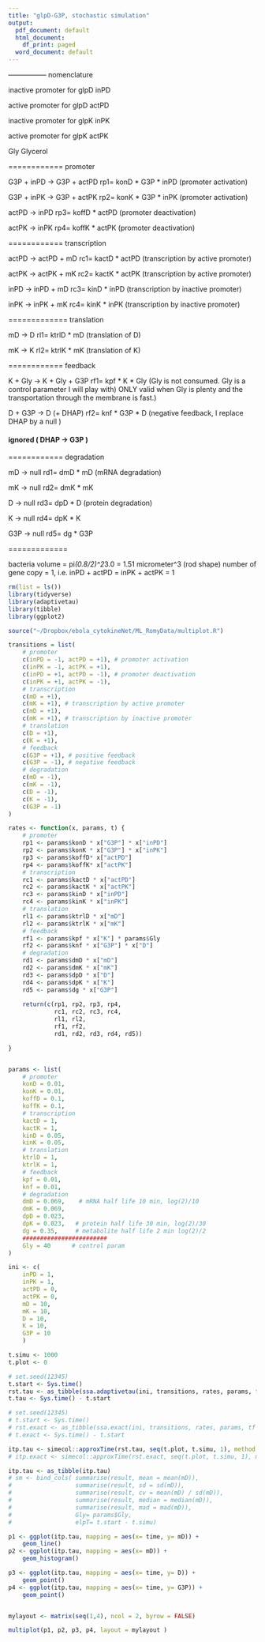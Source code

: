 ---
title: "glpD-G3P, stochastic simulation"
output:
  pdf_document: default
  html_document:
    df_print: paged
  word_document: default
---


-----------------   nomenclature

inactive promoter for glpD   inPD

  active promoter for glpD   actPD

inactive promoter for glpK   inPK

  active promoter for glpK   actPK

Gly                 Glycerol

============ promoter 

G3P + inPD → G3P + actPD        rp1= konD * G3P * inPD   (promoter activation) 

G3P + inPK → G3P + actPK     rp2= konK * G3P * inPK   (promoter activation) 

actPD → inPD                 rp3= koffD * actPD       (promoter deactivation) 

actPK → inPK                 rp4= koffK * actPK       (promoter deactivation) 

============ transcription

actPD → actPD + mD        rc1= kactD * actPD               (transcription by active promoter) 

actPK → actPK + mK        rc2= kactK * actPK               (transcription by active promoter) 

inPD → inPD + mD         rc3= kinD * inPD                (transcription by inactive promoter) 

inPK → inPK + mK         rc4= kinK * inPK                (transcription by inactive promoter) 

============= translation 

mD → D                rl1= ktrlD * mD               (translation of D)

mK → K                rl2= ktrlK * mK               (translation of K)

============ feedback 

K + Gly → K + Gly + G3P        rf1= kpf * K * Gly (Gly is not consumed. Gly is a control parameter I will play with) 
                                                        ONLY valid when Gly is plenty and the transportation through the membrane is fast.) 
                                                      

D + G3P  → D (+ DHAP)          rf2= knf * G3P * D     (negative feedback, I replace DHAP by a null )

#### ignored ( DHAP → G3P  )

============ degradation 

mD → null              rd1= dmD * mD             (mRNA degradation)

mK → null              rd2= dmK * mK

D → null              rd3= dpD * D            (protein degradation)

K → null              rd4= dpK * K

G3P → null            rd5= dg * G3P

============= 

bacteria volume = pi*(0.8/2)^2*3.0 = 1.51 micrometer^3 (rod shape)
number of gene copy  = 1, i.e. inPD + actPD = inPK + actPK = 1


```{r }

rm(list = ls())
library(tidyverse)
library(adaptivetau)
library(tibble)
library(ggplot2)

source("~/Dropbox/ebola_cytokineNet/ML_RomyData/multiplot.R")

```


```{r, prepare the parameters }

transitions = list(
    # promoter
    c(inPD = -1, actPD = +1), # promoter activation 
    c(inPK = -1, actPK = +1), 
    c(inPD = +1, actPD = -1), # promoter deactivation
    c(inPK = +1, actPK = -1), 
    # transcription
    c(mD = +1),
    c(mK = +1), # transcription by active promoter
    c(mD = +1),
    c(mK = +1), # transcription by inactive promoter
    # translation 
    c(D = +1), 
    c(K = +1),
    # feedback
    c(G3P = +1), # positive feedback
    c(G3P = -1), # negative feedback
    # degradation 
    c(mD = -1),
    c(mK = -1),
    c(D = -1),
    c(K = -1),
    c(G3P = -1)
)

rates <- function(x, params, t) {
    # promoter
    rp1 <- params$konD * x["G3P"] * x["inPD"]
    rp2 <- params$konK * x["G3P"] * x["inPK"]
    rp3 <- params$koffD* x["actPD"]
    rp4 <- params$koffK* x["actPK"]
    # transcription
    rc1 <- params$kactD * x["actPD"]
    rc2 <- params$kactK * x["actPK"]
    rc3 <- params$kinD * x["inPD"]
    rc4 <- params$kinK * x["inPK"]
    # translation 
    rl1 <- params$ktrlD * x["mD"]
    rl2 <- params$ktrlK * x["mK"]
    # feedback
    rf1 <- params$kpf * x["K"] * params$Gly
    rf2 <- params$knf * x["G3P"] * x["D"]
    # degradation
    rd1 <- params$dmD * x["mD"]
    rd2 <- params$dmK * x["mK"]
    rd3 <- params$dpD * x["D"]
    rd4 <- params$dpK * x["K"]
    rd5 <- params$dg * x["G3P"]
    
    return(c(rp1, rp2, rp3, rp4,
             rc1, rc2, rc3, rc4,
             rl1, rl2,
             rf1, rf2,
             rd1, rd2, rd3, rd4, rd5))

}


params <- list(
    # promoter 
    konD = 0.01,
    konK = 0.01,
    koffD = 0.1,
    koffK = 0.1,
    # transcription
    kactD = 1,
    kactK = 1,
    kinD = 0.05,
    kinK = 0.05,
    # translation
    ktrlD = 1,
    ktrlK = 1,
    # feedback
    kpf = 0.01,
    knf = 0.01,
    # degradation
    dmD = 0.069,    # mRNA half life 10 min, log(2)/10
    dmK = 0.069,
    dpD = 0.023,
    dpK = 0.023,   # protein half life 30 min, log(2)/30
    dg = 0.35,     # metabolite half life 2 min log(2)/2
    ######################## 
    Gly = 40      # control param
)

ini <- c(
    inPD = 1,
    inPK = 1,
    actPD = 0,
    actPK = 0,
    mD = 10,
    mK = 10,
    D = 10,
    K = 10,
    G3P = 10
    )

```


```{r, simulate}

t.simu <- 1000
t.plot <- 0

# set.seed(12345)
t.start <- Sys.time()
rst.tau <- as_tibble(ssa.adaptivetau(ini, transitions, rates, params, tf = t.simu, tl.params = list(epsilon = 0.05)))
t.tau <- Sys.time() - t.start

# set.seed(12345)
# t.start <- Sys.time()
# rst.exact <- as_tibble(ssa.exact(ini, transitions, rates, params, tf = t.simu ))
# t.exact <- Sys.time() - t.start

itp.tau <- simecol::approxTime(rst.tau, seq(t.plot, t.simu, 1), method = 'constant', rule = 2)  # interpolation on defined time grids
# itp.exact <- simecol::approxTime(rst.exact, seq(t.plot, t.simu, 1), method = 'constant', rule = 2)  # interpolation on defined time grids

itp.tau <- as_tibble(itp.tau)
# sm <- bind_cols( summarise(result, mean = mean(mD)),
#                  summarise(result, sd = sd(mD)),
#                  summarise(result, cv = mean(mD) / sd(mD)),
#                  summarise(result, median = median(mD)),
#                  summarise(result, mad = mad(mD)), 
#                  Gly= params$Gly,
#                  elpT= t.start - t.simu)


```

```{r, include=TRUE}
p1 <- ggplot(itp.tau, mapping = aes(x= time, y= mD)) +
    geom_line()
p2 <- ggplot(itp.tau, mapping = aes(x= mD)) +
    geom_histogram()

p3 <- ggplot(itp.tau, mapping = aes(x= time, y= D)) +
    geom_point()
p4 <- ggplot(itp.tau, mapping = aes(x= time, y= G3P)) +
    geom_point()


mylayout <- matrix(seq(1,4), ncol = 2, byrow = FALSE)

multiplot(p1, p2, p3, p4, layout = mylayout )

```

